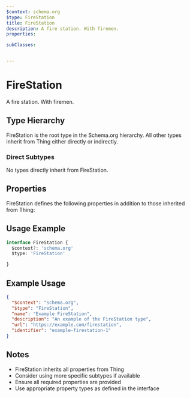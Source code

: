 ```yaml
---
$context: schema.org
$type: FireStation
title: FireStation
description: A fire station. With firemen.
properties:

subClasses:


---
```


# FireStation

A fire station. With firemen.

## Type Hierarchy

FireStation is the root type in the Schema.org hierarchy. All other types inherit from Thing either directly or indirectly.

### Direct Subtypes

No types directly inherit from FireStation.

## Properties

FireStation defines the following properties in addition to those inherited from Thing:



## Usage Example

```typescript
interface FireStation {
  $context?: 'schema.org'
  $type: 'FireStation'

}
```

## Example Usage

```json
{
  "$context": "schema.org",
  "$type": "FireStation",
  "name": "Example FireStation",
  "description": "An example of the FireStation type",
  "url": "https://example.com/firestation",
  "identifier": "example-firestation-1"
}
```

## Notes

- FireStation inherits all properties from Thing
- Consider using more specific subtypes if available
- Ensure all required properties are provided
- Use appropriate property types as defined in the interface
